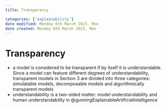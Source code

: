 ```yaml
---
title: Transparency

categories: ['explainability']
date modified: Monday 6th March 2023, Mon
date created: Monday 6th March 2023, Mon
---
```


# Transparency


- a model is considered to be transparent if by itself it is understandable. Since a model can feature different degrees of understandability, transparent models in Section 3 are divided into three categories: simulatable models, decomposable models and algorithmically transparent models
- understandability is a two-sided matter: model understandability and human understandability in @gunningExplainableArtificialIntelligence



